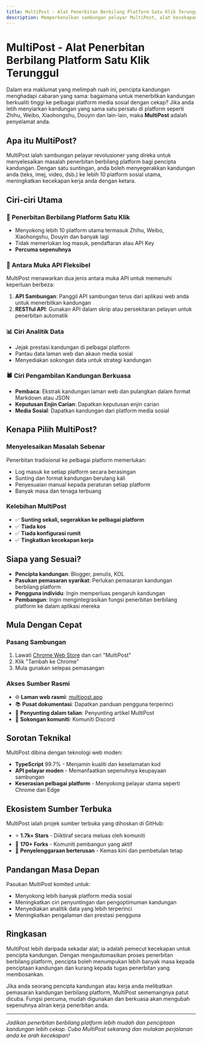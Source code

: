 ```yaml
---
title: MultiPost - Alat Penerbitan Berbilang Platform Satu Klik Terunggul
description: Memperkenalkan sambungan pelayar MultiPost, alat kecekapan yang membantu pencipta kandungan menerbitkan ke pelbagai platform dengan satu klik.
---
```


# MultiPost - Alat Penerbitan Berbilang Platform Satu Klik Terunggul

Dalam era maklumat yang melimpah ruah ini, pencipta kandungan menghadapi cabaran yang sama: bagaimana untuk menerbitkan kandungan berkualiti tinggi ke pelbagai platform media sosial dengan cekap? Jika anda letih menyiarkan kandungan yang sama satu persatu di platform seperti Zhihu, Weibo, Xiaohongshu, Douyin dan lain-lain, maka **MultiPost** adalah penyelamat anda.

## Apa itu MultiPost?

MultiPost ialah sambungan pelayar revolusioner yang direka untuk menyelesaikan masalah penerbitan berbilang platform bagi pencipta kandungan. Dengan satu suntingan, anda boleh menyegerakkan kandungan anda (teks, imej, video, dsb.) ke lebih 10 platform sosial utama, meningkatkan kecekapan kerja anda dengan ketara.

## Ciri-ciri Utama

### 🚀 Penerbitan Berbilang Platform Satu Klik
- Menyokong lebih 10 platform utama termasuk Zhihu, Weibo, Xiaohongshu, Douyin dan banyak lagi
- Tidak memerlukan log masuk, pendaftaran atau API Key
- **Percuma sepenuhnya**

### 🔧 Antara Muka API Fleksibel
MultiPost menawarkan dua jenis antara muka API untuk memenuhi keperluan berbeza:

1. **API Sambungan**: Panggil API sambungan terus dari aplikasi web anda untuk menerbitkan kandungan
2. **RESTful API**: Gunakan API dalam skrip atau persekitaran pelayan untuk penerbitan automatik

### 📊 Ciri Analitik Data
- Jejak prestasi kandungan di pelbagai platform
- Pantau data laman web dan akaun media sosial
- Menyediakan sokongan data untuk strategi kandungan

### 🕷️ Ciri Pengambilan Kandungan Berkuasa
- **Pembaca**: Ekstrak kandungan laman web dan pulangkan dalam format Markdown atau JSON
- **Keputusan Enjin Carian**: Dapatkan keputusan enjin carian
- **Media Sosial**: Dapatkan kandungan dari platform media sosial

## Kenapa Pilih MultiPost?

### Menyelesaikan Masalah Sebenar
Penerbitan tradisional ke pelbagai platform memerlukan:
- Log masuk ke setiap platform secara berasingan
- Sunting dan format kandungan berulang kali
- Penyesuaian manual kepada peraturan setiap platform
- Banyak masa dan tenaga terbuang

### Kelebihan MultiPost
- ✅ **Sunting sekali, segerakkan ke pelbagai platform**
- ✅ **Tiada kos**
- ✅ **Tiada konfigurasi rumit**
- ✅ **Tingkatkan kecekapan kerja**

## Siapa yang Sesuai?

- **Pencipta kandungan**: Blogger, penulis, KOL
- **Pasukan pemasaran syarikat**: Perlukan pemasaran kandungan berbilang platform
- **Pengguna individu**: Ingin memperluas pengaruh kandungan
- **Pembangun**: Ingin mengintegrasikan fungsi penerbitan berbilang platform ke dalam aplikasi mereka

## Mula Dengan Cepat

### Pasang Sambungan
1. Lawati [Chrome Web Store](https://chrome.google.com/webstore/) dan cari "MultiPost"
2. Klik "Tambah ke Chrome"
3. Mula gunakan selepas pemasangan

### Akses Sumber Rasmi
- 🌐 **Laman web rasmi**: [multipost.app](https://multipost.app)
- 📚 **Pusat dokumentasi**: Dapatkan panduan pengguna terperinci
- 🎨 **Penyunting dalam talian**: Penyunting artikel MultiPost
- 💬 **Sokongan komuniti**: Komuniti Discord

## Sorotan Teknikal

MultiPost dibina dengan teknologi web moden:
- **TypeScript** 99.7% - Menjamin kualiti dan keselamatan kod
- **API pelayar moden** - Memanfaatkan sepenuhnya keupayaan sambungan
- **Keserasian pelbagai platform** - Menyokong pelayar utama seperti Chrome dan Edge

## Ekosistem Sumber Terbuka

MultiPost ialah projek sumber terbuka yang dihoskan di GitHub:
- ⭐ **1.7k+ Stars** - Diiktiraf secara meluas oleh komuniti
- 🔀 **170+ Forks** - Komuniti pembangun yang aktif
- 🐛 **Penyelenggaraan berterusan** - Kemas kini dan pembetulan tetap

## Pandangan Masa Depan

Pasukan MultiPost komited untuk:
- Menyokong lebih banyak platform media sosial
- Meningkatkan ciri penyuntingan dan pengoptimuman kandungan
- Menyediakan analitik data yang lebih terperinci
- Meningkatkan pengalaman dan prestasi pengguna

## Ringkasan

MultiPost lebih daripada sekadar alat; ia adalah pemecut kecekapan untuk pencipta kandungan. Dengan mengautomasikan proses penerbitan berbilang platform, pencipta boleh menumpukan lebih banyak masa kepada penciptaan kandungan dan kurang kepada tugas penerbitan yang membosankan.

Jika anda seorang pencipta kandungan atau kerja anda melibatkan pemasaran kandungan berbilang platform, MultiPost sememangnya patut dicuba. Fungsi percuma, mudah digunakan dan berkuasa akan mengubah sepenuhnya aliran kerja penerbitan anda.

<Cards>
  <Card title="Lawati laman web rasmi" href="https://multipost.app" />
  <Card title="Lihat projek GitHub" href="https://github.com/leaperone/MultiPost-Extension" />
  <Card title="Muat turun sambungan Chrome" href="https://chrome.google.com/webstore/" />
  <Card title="Sertai komuniti Discord" href="#" />
</Cards>

---

*Jadikan penerbitan berbilang platform lebih mudah dan penciptaan kandungan lebih cekap. Cuba MultiPost sekarang dan mulakan perjalanan anda ke arah kecekapan!* 